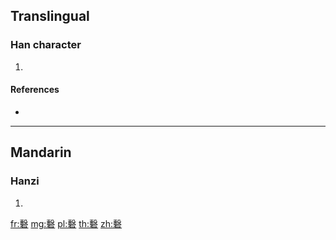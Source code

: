 {{character info/new}}
==Translingual==

===Han character===
{{Han char|rn=112|rad=石|as=13|sn=18|four=|canj=JEMR}}

# {{defn|Han|sort=石13}}

====References====
* {{Han ref|kx=0837.160|dkj=24509|dj=1254.190|hdz=42458.140|uh=790A|ud=30986}}

----

==Mandarin==

===Hanzi===
{{cmn-hanzi|pin=[[huò]] ([[huo4]])|wg=huo<sup>4</sup>}}

# {{defn|lang=cmn|sort=石13}}

[[fr:礊]]
[[mg:礊]]
[[pl:礊]]
[[th:礊]]
[[zh:礊]]